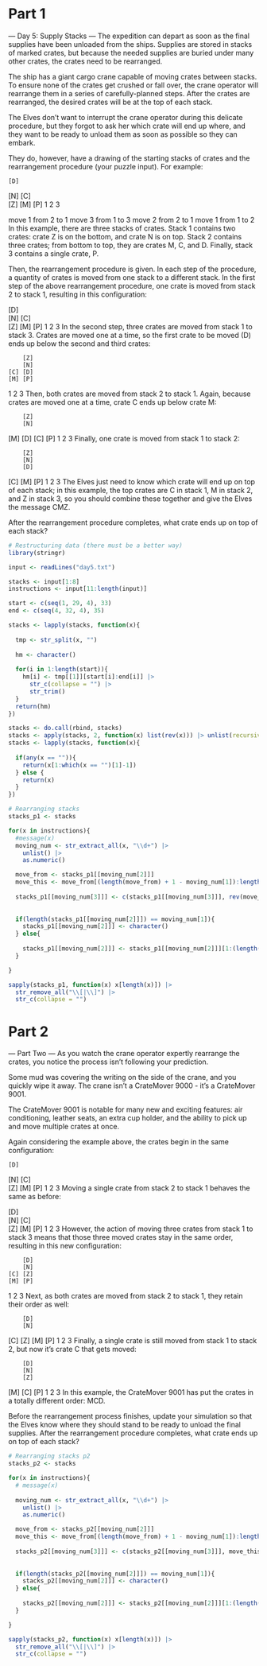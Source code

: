 
# Part 1


--- Day 5: Supply Stacks ---
The expedition can depart as soon as the final supplies have been unloaded from the ships. Supplies are stored in stacks of marked crates, but because the needed supplies are buried under many other crates, the crates need to be rearranged.

The ship has a giant cargo crane capable of moving crates between stacks. To ensure none of the crates get crushed or fall over, the crane operator will rearrange them in a series of carefully-planned steps. After the crates are rearranged, the desired crates will be at the top of each stack.

The Elves don't want to interrupt the crane operator during this delicate procedure, but they forgot to ask her which crate will end up where, and they want to be ready to unload them as soon as possible so they can embark.

They do, however, have a drawing of the starting stacks of crates and the rearrangement procedure (your puzzle input). For example:

    [D]    
[N] [C]    
[Z] [M] [P]
 1   2   3 

move 1 from 2 to 1
move 3 from 1 to 3
move 2 from 2 to 1
move 1 from 1 to 2
In this example, there are three stacks of crates. Stack 1 contains two crates: crate Z is on the bottom, and crate N is on top. Stack 2 contains three crates; from bottom to top, they are crates M, C, and D. Finally, stack 3 contains a single crate, P.

Then, the rearrangement procedure is given. In each step of the procedure, a quantity of crates is moved from one stack to a different stack. In the first step of the above rearrangement procedure, one crate is moved from stack 2 to stack 1, resulting in this configuration:

[D]        
[N] [C]    
[Z] [M] [P]
 1   2   3 
In the second step, three crates are moved from stack 1 to stack 3. Crates are moved one at a time, so the first crate to be moved (D) ends up below the second and third crates:

        [Z]
        [N]
    [C] [D]
    [M] [P]
 1   2   3
Then, both crates are moved from stack 2 to stack 1. Again, because crates are moved one at a time, crate C ends up below crate M:

        [Z]
        [N]
[M]     [D]
[C]     [P]
 1   2   3
Finally, one crate is moved from stack 1 to stack 2:

        [Z]
        [N]
        [D]
[C] [M] [P]
 1   2   3
The Elves just need to know which crate will end up on top of each stack; in this example, the top crates are C in stack 1, M in stack 2, and Z in stack 3, so you should combine these together and give the Elves the message CMZ.

After the rearrangement procedure completes, what crate ends up on top of each stack?

```r
# Restructuring data (there must be a better way)
library(stringr)

input <- readLines("day5.txt")

stacks <- input[1:8]
instructions <- input[11:length(input)]

start <- c(seq(1, 29, 4), 33)
end <- c(seq(4, 32, 4), 35)

stacks <- lapply(stacks, function(x){
  
  tmp <- str_split(x, "")
  
  hm <- character()
  
  for(i in 1:length(start)){
    hm[i] <- tmp[[1]][start[i]:end[i]] |>
      str_c(collapse = "") |>
      str_trim()
  }
  return(hm)
})

stacks <- do.call(rbind, stacks)
stacks <- apply(stacks, 2, function(x) list(rev(x))) |> unlist(recursive = FALSE)
stacks <- lapply(stacks, function(x){
  
  if(any(x == "")){
    return(x[1:which(x == "")[1]-1])
  } else {
    return(x)
  }
})
```

```r
# Rearranging stacks
stacks_p1 <- stacks

for(x in instructions){
  #message(x)
  moving_num <- str_extract_all(x, "\\d+") |>
    unlist() |>
    as.numeric()

  move_from <- stacks_p1[[moving_num[2]]]
  move_this <- move_from[(length(move_from) + 1 - moving_num[1]):length(move_from)]
  
  stacks_p1[[moving_num[3]]] <- c(stacks_p1[[moving_num[3]]], rev(move_this))
  
  
  if(length(stacks_p1[[moving_num[2]]]) == moving_num[1]){
    stacks_p1[[moving_num[2]]] <- character()
  } else{
    
    stacks_p1[[moving_num[2]]] <- stacks_p1[[moving_num[2]]][1:(length(move_from) - moving_num[1])]
  }

}

sapply(stacks_p1, function(x) x[length(x)]) |>
  str_remove_all("\\[|\\]") |>
  str_c(collapse = "")

```

# Part 2

--- Part Two ---
As you watch the crane operator expertly rearrange the crates, you notice the process isn't following your prediction.

Some mud was covering the writing on the side of the crane, and you quickly wipe it away. The crane isn't a CrateMover 9000 - it's a CrateMover 9001.

The CrateMover 9001 is notable for many new and exciting features: air conditioning, leather seats, an extra cup holder, and the ability to pick up and move multiple crates at once.

Again considering the example above, the crates begin in the same configuration:

    [D]    
[N] [C]    
[Z] [M] [P]
 1   2   3 
Moving a single crate from stack 2 to stack 1 behaves the same as before:

[D]        
[N] [C]    
[Z] [M] [P]
 1   2   3 
However, the action of moving three crates from stack 1 to stack 3 means that those three moved crates stay in the same order, resulting in this new configuration:

        [D]
        [N]
    [C] [Z]
    [M] [P]
 1   2   3
Next, as both crates are moved from stack 2 to stack 1, they retain their order as well:

        [D]
        [N]
[C]     [Z]
[M]     [P]
 1   2   3
Finally, a single crate is still moved from stack 1 to stack 2, but now it's crate C that gets moved:

        [D]
        [N]
        [Z]
[M] [C] [P]
 1   2   3
In this example, the CrateMover 9001 has put the crates in a totally different order: MCD.

Before the rearrangement process finishes, update your simulation so that the Elves know where they should stand to be ready to unload the final supplies. After the rearrangement procedure completes, what crate ends up on top of each stack?

```r
# Rearranging stacks p2
stacks_p2 <- stacks

for(x in instructions){
  # message(x)
  
  moving_num <- str_extract_all(x, "\\d+") |>
    unlist() |>
    as.numeric()

  move_from <- stacks_p2[[moving_num[2]]]
  move_this <- move_from[(length(move_from) + 1 - moving_num[1]):length(move_from)]
  
  stacks_p2[[moving_num[3]]] <- c(stacks_p2[[moving_num[3]]], move_this)
  
  
  if(length(stacks_p2[[moving_num[2]]]) == moving_num[1]){
    stacks_p2[[moving_num[2]]] <- character()
  } else{
    
    stacks_p2[[moving_num[2]]] <- stacks_p2[[moving_num[2]]][1:(length(move_from) - moving_num[1])]
  }

}

sapply(stacks_p2, function(x) x[length(x)]) |>
  str_remove_all("\\[|\\]") |>
  str_c(collapse = "")

```

